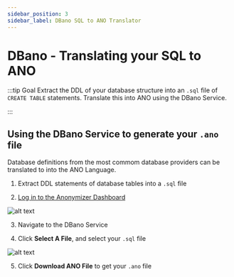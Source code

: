 ```yaml
---
sidebar_position: 3
sidebar_label: DBano SQL to ANO Translator
---
```


# DBano - Translating your SQL to ANO

:::tip Goal
Extract the DDL of your database structure into an `.sql` file of `CREATE TABLE` statements. Translate this into ANO using the DBano Service.

:::

## Using the DBano Service to generate your `.ano` file

Database definitions from the most commom database providers can be translated to into the ANO Language.

1. Extract DDL statements of database tables into a `.sql` file

2. [Log in to the Anonymizer Dashboard](https://anonymizer.esito.no/auth/dashboard/home)

![alt text](/img/docs/ano-dashboard-wo-dberase.png 'Anonymizer Dashboard')

3. Navigate to the DBano Service

4. Click **Select A File**, and select your `.sql` file

![alt text](/img/docs/dbano.png 'Anonymizer Dashboard')

5. Click **Download ANO File** to get your `.ano` file
